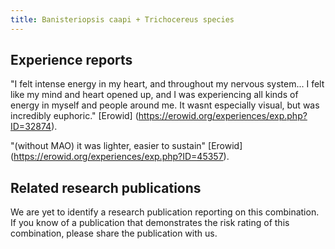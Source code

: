 ---
title: Banisteriopsis caapi + Trichocereus species
---

## Experience reports
"I felt intense energy in my heart, and throughout my nervous system... I felt like my mind and heart opened up, and I was experiencing all kinds of energy in myself and people around me. It wasnt especially visual, but was incredibly euphoric." [Erowid] (https://erowid.org/experiences/exp.php?ID=32874).

"(without MAO) it was lighter, easier to sustain" [Erowid] (https://erowid.org/experiences/exp.php?ID=45357).

## Related research publications
We are yet to identify a research publication reporting on this combination. If you know of a publication that demonstrates the risk rating of this combination, please share the publication with us.
